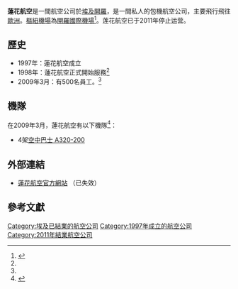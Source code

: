 {{Infobox Airline
|airline        = 蓮花航空<br>Lotus Air
|IATA           = T2
|ICAO           = TAS
|callsign       = LOTUS FLOWER
|parent         = Al Fawares Holding
|company_slogan = The Spirit of Egypt
|founded        = 1997
|commenced      = 1998
|ceased         = 2011
|headquarters   = [[埃及|埃及]][[開羅|開羅]]
|key_people     = Jamal Bouresli (MD)
|hubs           = [[開羅國際機場|開羅國際機場]]
|website        = http://www.lotus-air.com/
}}
'''蓮花航空'''是一間航空公司於[[埃及|埃及]][[開羅|開羅]]，是一間私人的包機航空公司，主要飛行飛往[[歐洲|歐洲]]。[[樞紐機場|樞紐機場]]為[[開羅國際機場|開羅國際機場]]<ref name="FI">{{cite news | title= 目錄：世界航空公司 | work= [[國際飛行|國際飛行]] | page= 107 | date= 2007-04-03}}</ref>。莲花航空已于2011年停止运营。
== 歷史 ==
*1997年：蓮花航空成立
*1998年：蓮花航空正式開始服務<ref name="FI"/>
*2009年3月：有500名員工。<ref name="FI09" /> 

==機隊==
在2009年3月，蓮花航空有以下機隊<ref name="FI09">{{cite journal | title= 目錄：世界航空公司 (C-L) | journal= [[國際飛行|國際飛行]] | page= 31-80| date= 2009-04-07}}</ref>：

*4架[[空中巴士A320|空中巴士 A320-200]]

== 外部連結 ==
* [http://www.lotus-air.com 蓮花航空官方網站] {{Wayback|url=http://www.lotus-air.com/ |date=20020630222956 }}（已失效）

== 參考文獻 ==
<references/>

{{埃及航空公司}}

[[Category:埃及已結業的航空公司|Category:埃及已結業的航空公司]]
[[Category:1997年成立的航空公司|Category:1997年成立的航空公司]]
[[Category:2011年結業航空公司|Category:2011年結業航空公司]]